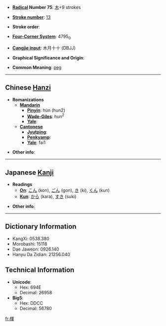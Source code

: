 * '''[[Wiktionary:Chinese radical index| Radical]] Number 75''': [[Wiktionary:Chinese radical index 木|木]]+9 strokes

* '''[[Wiktionary:Chinese total strokes index|Stroke number]]''': [[Wiktionary:Chinese total strokes index 13|13]]

* '''Stroke order''': 

* '''[[Wiktionary:Chinese four corner index|Four-Corner System]]''': 4795<sub>0</sub>

* '''[[Wiktionary:Chinese Cangjie index|Cangjie input]]''': 木月十十 (DBJJ)

* '''Graphical Significance and Origin''': 

* '''Common Meaning''': [[peg]]

----

== Chinese [[Hanzi]] ==

* '''Romanizations'''
** '''[[Mandarin]]'''
*** '''[[Pinyin]]''': hún (hun2)
*** '''[[Wade-Giles]]''': hun<sup>2</sup>
*** '''[[Yale]]''': 
** '''[[Cantonese]]'''
*** '''[[Jyutping]]''':
*** '''[[Penkyamp]]''': 
*** '''[[Yale]]''': fai1

* '''Other info''': 

----

== Japanese [[Kanji]] ==

* '''Readings'''
** '''[[On]]''': [[こん]] (kon), [[ごん]] (gon), [[き]] (ki), [[くん]] (kun)
** '''[[Kun]]''': [[から]] (kara), [[すき]] (suki)

* '''Other info''':  

----

== Dictionary Information ==

* KangXi: 0538.380
* Morobashi: 15118
* Dae Jaweon: 0926.140
* Hanyu Da Zidian: 21256.040

== Technical Information ==

* '''Unicode''':
** Hex: 694E
** Decimal: 26958
* '''Big5''':
** Hex: DDCC
** Decimal: 56780

[[fr:楎]]